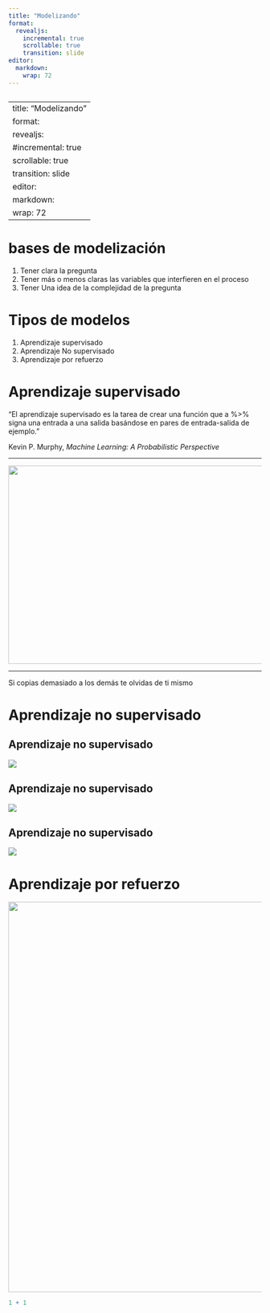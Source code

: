```yaml
---
title: "Modelizando"
format:
  revealjs:
    incremental: true  
    scrollable: true
    transition: slide
editor: 
  markdown: 
    wrap: 72
---
```


## 

---
title: "Modelizando"
format:
  revealjs:
    #incremental: true  
    scrollable: true
    transition: slide
editor: 
  markdown: 
    wrap: 72
---

# bases de modelización

1.  Tener clara la pregunta
2.  Tener más o menos claras las variables que interfieren en el proceso
3.  Tener Una idea de la complejidad de la pregunta

# Tipos de modelos

1.  Aprendizaje supervisado
2.  Aprendizaje No supervisado
3.  Aprendizaje por refuerzo

# Aprendizaje supervisado

"El aprendizaje supervisado es la tarea de crear una función que a %\>% signa una entrada a una salida basándose en pares de entrada-salida de ejemplo."

Kevin P. Murphy, *Machine Learning: A Probabilistic Perspective*

------------------------------------------------------------------------

![](Imagenes/monos_empresas.jpg){width="697" height="395"}

------------------------------------------------------------------------

Si copias demasiado a los demás te olvidas de ti mismo

# Aprendizaje no supervisado

## Aprendizaje no supervisado

![](Imagenes/target.png)

## Aprendizaje no supervisado

![](Imagenes/tickets_compra_embarazo.png)

## Aprendizaje no supervisado

![](Imagenes/tickets_compra_dinero.png)

# Aprendizaje por refuerzo

![](Imagenes/mario_models.jpg){width="778"}

```r
1 + 1
```
